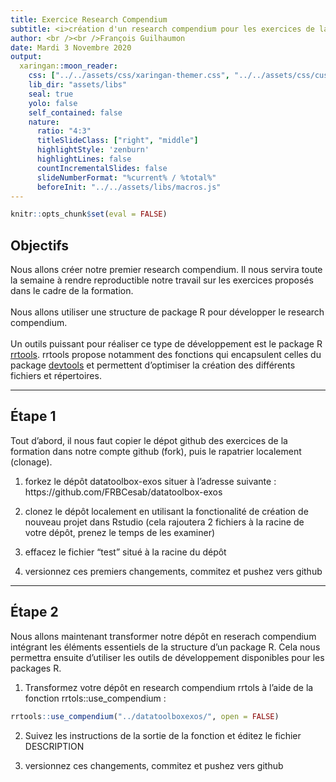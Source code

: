 ```yaml
---
title: Exercice Research Compendium
subtitle: <i>création d'un research compendium pour les exercices de la formation</i>
author: <br /><br />François Guilhaumon
date: Mardi 3 Novembre 2020
output:
  xaringan::moon_reader:
    css: ["../../assets/css/xaringan-themer.css", "../../assets/css/custom.css"]
    lib_dir: "assets/libs"
    seal: true
    yolo: false
    self_contained: false
    nature:
      ratio: "4:3"
      titleSlideClass: ["right", "middle"]
      highlightStyle: 'zenburn'
      highlightLines: false
      countIncrementalSlides: false
      slideNumberFormat: "%current% / %total%"
      beforeInit: "../../assets/libs/macros.js"
---
```


```r
knitr::opts_chunk$set(eval = FALSE)
```


## Objectifs

Nous allons créer notre premier research compendium. Il nous servira toute la semaine à rendre reproductible notre travail sur les exercices proposés dans le cadre de la formation.
<br/><br/>
Nous allons utiliser une structure de package R pour développer le research compendium. 
<br/><br/>
Un outils puissant pour réaliser ce type de développement est le package R [rrtools](https://github.com/benmarwick/rrtools). rrtools propose notamment des fonctions qui encapsulent celles du package [devtools](https://devtools.r-lib.org/) et permettent d'optimiser la création des différents fichiers et répertoires.


---

## Étape 1

Tout d'abord, il nous faut copier le dépot github des exercices de la formation dans notre compte github (fork), puis le rapatrier localement (clonage).

1. forkez le dépôt datatoolbox-exos situer à l'adresse suivante : https://github.com/FRBCesab/datatoolbox-exos

2. clonez le dépôt localement en utilisant la fonctionalité de création de nouveau projet dans Rstudio (cela rajoutera 2 fichiers à la racine de votre dépôt, prenez le temps de les examiner)

3. effacez le fichier "test" situé à la racine du dépôt

4. versionnez ces premiers changements, commitez et pushez vers github

---

## Étape 2

Nous allons maintenant transformer notre dépôt en reserach compendium intégrant les éléments essentiels de la structure d'un package R. Cela nous permettra ensuite d'utiliser les outils de développement disponibles pour les packages R.

1. Transformez votre dépôt en research compendium rrtols à l'aide de la fonction rrtols::use_compendium :

```r
rrtools::use_compendium("../datatoolboxexos/", open = FALSE)
```

2. Suivez les instructions de la sortie de la fonction et éditez le fichier DESCRIPTION

3. versionnez ces changements, commitez et pushez vers github